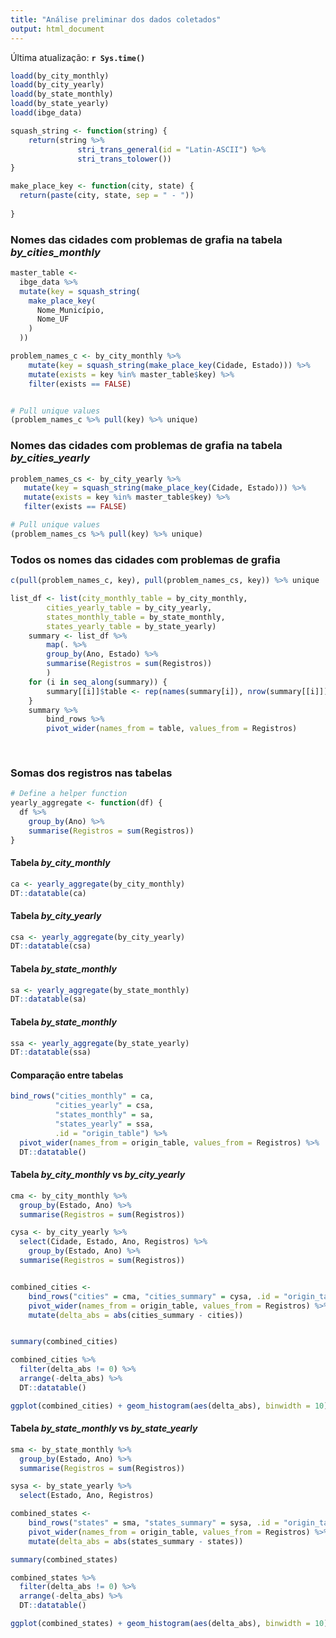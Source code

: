 ```yaml
---
title: "Análise preliminar dos dados coletados"
output: html_document
---
```

Última atualização: **`r Sys.time()`**
```r
loadd(by_city_monthly)
loadd(by_city_yearly)
loadd(by_state_monthly) 
loadd(by_state_yearly) 
loadd(ibge_data) 
```


```r
squash_string <- function(string) {
    return(string %>%
               stri_trans_general(id = "Latin-ASCII") %>%
               stri_trans_tolower())
}

make_place_key <- function(city, state) {
  return(paste(city, state, sep = " - "))
  
}
```


### Nomes das cidades com problemas de grafia na tabela *by_cities_monthly*
```r
master_table <-
  ibge_data %>%
  mutate(key = squash_string(
    make_place_key(
      Nome_Município,
      Nome_UF
    )
  ))

problem_names_c <- by_city_monthly %>%
    mutate(key = squash_string(make_place_key(Cidade, Estado))) %>%
    mutate(exists = key %in% master_table$key) %>%
    filter(exists == FALSE) 


# Pull unique values
(problem_names_c %>% pull(key) %>% unique)

```

### Nomes das cidades com problemas de grafia na tabela *by_cities_yearly*
```r
problem_names_cs <- by_city_yearly %>%
   mutate(key = squash_string(make_place_key(Cidade, Estado))) %>%
   mutate(exists = key %in% master_table$key) %>%
   filter(exists == FALSE) 

# Pull unique values
(problem_names_cs %>% pull(key) %>% unique)
```

### Todos os nomes das cidades com problemas de grafia

```r
c(pull(problem_names_c, key), pull(problem_names_cs, key)) %>% unique
```

```r
list_df <- list(city_monthly_table = by_city_monthly, 
        cities_yearly_table = by_city_yearly, 
        states_monthly_table = by_state_monthly, 
        states_yearly_table = by_state_yearly)
    summary <- list_df %>%
        map(. %>% 
        group_by(Ano, Estado) %>% 
        summarise(Registros = sum(Registros))
        )
    for (i in seq_along(summary)) {
        summary[[i]]$table <- rep(names(summary[i]), nrow(summary[[i]]))
    }
    summary %>% 
        bind_rows %>% 
        pivot_wider(names_from = table, values_from = Registros)
    
    
```

### Somas dos registros nas tabelas
```r
# Define a helper function
yearly_aggregate <- function(df) {
  df %>%
    group_by(Ano) %>%
    summarise(Registros = sum(Registros))
}
```

#### Tabela *by_city_monthly*

```r
ca <- yearly_aggregate(by_city_monthly)
DT::datatable(ca)
```

#### Tabela *by_city_yearly*
```r
csa <- yearly_aggregate(by_city_yearly)
DT::datatable(csa)
```

#### Tabela *by_state_monthly*

```r
sa <- yearly_aggregate(by_state_monthly)
DT::datatable(sa)
```

#### Tabela *by_state_monthly*

```r
ssa <- yearly_aggregate(by_state_yearly)
DT::datatable(ssa)
```

#### Comparação entre tabelas

```r
bind_rows("cities_monthly" = ca, 
          "cities_yearly" = csa, 
          "states_monthly" = sa, 
          "states_yearly" = ssa, 
          .id = "origin_table") %>% 
  pivot_wider(names_from = origin_table, values_from = Registros) %>%
  DT::datatable()
```

#### Tabela *by_city_monthly* vs *by_city_yearly*

```r
cma <- by_city_monthly %>%
  group_by(Estado, Ano) %>%
  summarise(Registros = sum(Registros))

cysa <- by_city_yearly %>%
  select(Cidade, Estado, Ano, Registros) %>%
    group_by(Estado, Ano) %>%
  summarise(Registros = sum(Registros))


combined_cities <- 
    bind_rows("cities" = cma, "cities_summary" = cysa, .id = "origin_table") %>%
    pivot_wider(names_from = origin_table, values_from = Registros) %>%
    mutate(delta_abs = abs(cities_summary - cities))


summary(combined_cities)

combined_cities %>% 
  filter(delta_abs != 0) %>%
  arrange(-delta_abs) %>%
  DT::datatable()

ggplot(combined_cities) + geom_histogram(aes(delta_abs), binwidth = 10)
```

#### Tabela *by_state_monthly* vs *by_state_yearly*

```r
sma <- by_state_monthly %>%
  group_by(Estado, Ano) %>%
  summarise(Registros = sum(Registros))

sysa <- by_state_yearly %>%
  select(Estado, Ano, Registros)

combined_states <- 
    bind_rows("states" = sma, "states_summary" = sysa, .id = "origin_table") %>%
    pivot_wider(names_from = origin_table, values_from = Registros) %>%
    mutate(delta_abs = abs(states_summary - states))

summary(combined_states)

combined_states %>% 
  filter(delta_abs != 0) %>%
  arrange(-delta_abs) %>%
  DT::datatable()

ggplot(combined_states) + geom_histogram(aes(delta_abs), binwidth = 10)
```


